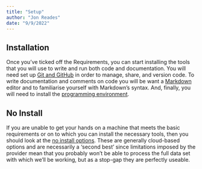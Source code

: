 ```yaml
---
title: "Setup"
author: "Jon Reades"
date: "9/9/2022"
---
```


## Installation

Once you've ticked off the Requirements, you can start installing the tools that you will use to write and run both code and documentation. You will need set up [Git and GitHub](./git.qmd) in order to manage, share, and version code. To write documentation and comments on code you will be want a [Markdown](./markdown.qmd) editor and to familiarise yourself with Markdown's syntax. And, finally, you will need to install the [programming environment](./env.qmd).

## No Install

If you are unable to get your hands on a machine that meets the basic requirements or on to which you can install the necessary tools, then you should look at the [no install options](./no_install.qmd). These are generally cloud-based options and are necessarily a 'second best' since limitations imposed by the provider mean that you probably won't be able to process the full data set with which we'll be working, but as a stop-gap they are perfectly useable.
